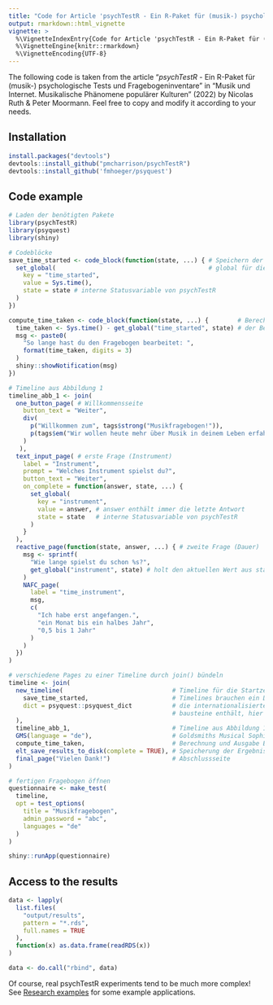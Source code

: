 ```yaml
---
title: "Code for Article 'psychTestR - Ein R-Paket für (musik-) psychologische Tests und Fragebogeninventare'"
output: rmarkdown::html_vignette
vignette: >
  %\VignetteIndexEntry{Code for Article 'psychTestR - Ein R-Paket für (musik-) psychologische Tests und Fragebogeninventare'}
  %\VignetteEngine{knitr::rmarkdown}
  %\VignetteEncoding{UTF-8}
---
```


The following code is taken from the article "*psychTestR* - Ein R-Paket für (musik-) psychologische Tests und Fragebogeninventare" in "Musik und Internet. Musikalische Phänomene populärer Kulturen" (2022) by Nicolas Ruth & Peter Moormann. Feel free to copy and modify it according to your needs. <!-- This link needs to be specified. Viola informs Peter as soon as she knows the link. -->


## Installation
```r
install.packages("devtools")
devtools::install_github("pmcharrison/psychTestR")
devtools::install_github('fmhoeger/psyquest')
```

## Code example 
```r
# Laden der benötigten Pakete
library(psychTestR)
library(psyquest)
library(shiny)

# Codeblöcke
save_time_started <- code_block(function(state, ...) { # Speichern der Startzeit
  set_global(                                          # global für diesen Teilnehmer
    key = "time_started",
    value = Sys.time(),
    state = state # interne Statusvariable von psychTestR
  )
})

compute_time_taken <- code_block(function(state, ...) {        # Berechnung und Ausgabe
  time_taken <- Sys.time() - get_global("time_started", state) # der Bearbeitungsdauer
  msg <- paste0(
    "So lange hast du den Fragebogen bearbeitet: ",
    format(time_taken, digits = 3)
  )
  shiny::showNotification(msg)
})

# Timeline aus Abbildung 1
timeline_abb_1 <- join(
  one_button_page( # Willkommensseite
    button_text = "Weiter",
    div(
      p("Willkommen zum", tags$strong("Musikfragebogen!")),
      p(tags$em("Wir wollen heute mehr über Musik in deinem Leben erfahren."))
    )
   ),
  text_input_page( # erste Frage (Instrument)
    label = "Instrument",
    prompt = "Welches Instrument spielst du?",
    button_text = "Weiter",
    on_complete = function(answer, state, ...) {
      set_global(
        key = "instrument",
        value = answer, # answer enthält immer die letzte Antwort
        state = state   # interne Statusvariable von psychTestR
      )
    }
  ),
  reactive_page(function(state, answer, ...) { # zweite Frage (Dauer)
    msg <- sprintf(
      "Wie lange spielst du schon %s?",
      get_global("instrument", state) # holt den aktuellen Wert aus state
    )
    NAFC_page(
      label = "time_instrument",
      msg,
      c(
        "Ich habe erst angefangen.",
        "ein Monat bis ein halbes Jahr",
        "0,5 bis 1 Jahr"
      )
    )
  })
)

# verschiedene Pages zu einer Timeline durch join() bündeln
timeline <- join(
  new_timeline(                              # Timeline für die Startzeit
    save_time_started,                       # Timelines brauchen ein Dictionary, das
    dict = psyquest::psyquest_dict           # die internationalisierten Sprach-
                                             # bausteine enthält, hier nur ein Dummy.
  ),
  timeline_abb_1,                            # Timeline aus Abbildung 1
  GMS(language = "de"),                      # Goldsmiths Musical Sophistication Index
  compute_time_taken,                        # Berechnung und Ausgabe Bearbeitungsdauer
  elt_save_results_to_disk(complete = TRUE), # Speicherung der Ergebnisse
  final_page("Vielen Dank!")                 # Abschlussseite
)

# fertigen Fragebogen öffnen
questionnaire <- make_test(
  timeline,
  opt = test_options(
    title = "Musikfragebogen",
    admin_password = "abc",
    languages = "de"
  )
)

shiny::runApp(questionnaire)
```

## Access to the results
```r
data <- lapply(
  list.files(
    "output/results",
    pattern = "*.rds",
    full.names = TRUE
  ),
  function(x) as.data.frame(readRDS(x))
)

data <- do.call("rbind", data)
```

Of course, real psychTestR experiments tend to be much more complex!
See [Research examples](https://pmcharrison.github.io/psychTestR/articles/a2-research-examples.html)
for some example applications.
